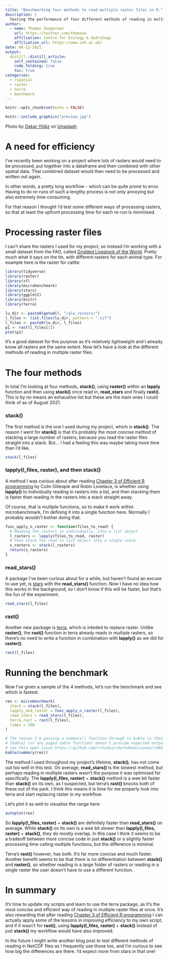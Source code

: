 ```yaml
---
title: "Benchmarking four methods to read multiple raster files in R."
description: |
  Testing the performance of four different methods of reading in multiple raster files to reduce processing time in my modelling work.
author:
  - name: Thomas Zwagerman
    url: https://twitter.com/thomzwa
    affiliation: Centre for Ecology & Hydrology
    affiliation_url: https://www.ceh.ac.uk/
date: 08-12-2021
output:
  distill::distill_article:
    self_contained: false
    code_folding: true
    toc: true
categories:
  - rspatial
  - raster
  - terra
  - benchmark
---
```


```r
knitr::opts_chunk$set(echo = FALSE)
```

```r
knitr::include_graphics("preview.jpg")
```
<aside>
Photo by <a href="https://unsplash.com/@oskaryil?utm_source=unsplash&utm_medium=referral&utm_content=creditCopyText">Oskar Yildiz</a> on <a href="https://unsplash.com/s/photos/programming?utm_source=unsplash&utm_medium=referral&utm_content=creditCopyText">Unsplash</a>
</aside>

# A need for efficiency
I've recently been working on a project where lots of rasters would need to be processed, put together into a dataframe and then combined with other spatial data. That combined dataset would then need to be processed and written out again. 

In other words, a pretty long workflow - which can be quite prone to error. Having to do re-runs of such a lengthy process is not only annoying but also extremely time consuming.

For that reason I thought I'd test some different ways of processing rasters, so that at least the upfront processing time for each re-run is minimised.

# Processing raster files
I can't share the rasters I used for my project, so instead I'm working with a small dataset from the FAO, called [Gridded Livestock of the World](http://www.fao.org/livestock-systems/global-distributions/en/). Pretty much what it says on the tin, with different rasters for each animal type. For example here is the raster for cattle: 

```r
library(tidyverse)
library(raster)
library(sf)
library(microbenchmark)
library(stars)
library(ggplot2)
library(knitr)
library(terra)

lu_dir <- paste0(getwd(), "/glw_rasters/")
l_files <- list.files(lu_dir, pattern = ".tif")
l_files <- paste0(lu_dir, l_files)
p1 <- rast(l_files[1])
plot(p1)
```

It's a good dataset for this purpose as it's relatively lightweight and I already know all rasters are the same extent. Now let's have a look at the different methods of reading in multiple raster files.

# The four methods
In total I'm looking at four methods, **stack()**, using **raster()** within an **lapply** function and then using **stack()** once read in, **read_stars** and finally **rast()**. This is by no means an exhaustive list but these are the main ones I could think of as of August 2021.

### stack()
The first method is the one I used during my project, which is **stack()**. The reason I went for **stack()** is that it's probably the most concise method of stacking a large number of rasters, because you read the raster files straight into a stack. But... I had a feeling this was maybe taking more time than I'd like.

```r
stack(l_files)
```

### lapply(l_files, raster), and then stack()
A method I was curious about after reading [Chapter 3 of Efficient R programming](https://csgillespie.github.io/efficientR/programming.html#the-apply-family) by Colin Gillespie and Robin Lovelace, is whether using **lapply()** to individually reading in rasters into a list, and then stacking them is faster than reading in the rasters into a stack straight away.

Of course, that is multiple functions, so to make it work within microbenchmark, I'm defining it into a single function here. Normally I probably wouldn't bother doing that.

```r
func_apply_n_raster <- function(files_to_read) {
  # Reading the rasters in individually, into a list object
  l_rasters <- lapply(files_to_read, raster)
  # Then stack the read in list object into a single stack
  s_rasters <- stack(l_rasters)
  return(s_rasters)
}
```

### read_stars()
A package I've been curious about for a while, but haven't found an excuse to use yet, is [stars](https://r-spatial.github.io/stars/) with the **read_stars()** function. Now I have no idea how this works in the background, so I don't know if this will be faster, but that's the fun of the experiment.

```r
read_stars(l_files)
```

### rast()
Another new package is [terra](https://github.com/rspatial/terra), which is inteded to replace raster. Unlike **raster()**, the **rast()** function in terra already reads in multiple rasters, so there's no need to write a function in combination with **lapply()** as we did for **raster()**.

```r
rast(l_files)
```

# Running the benchmark
Now I've given a sample of the 4 methods, let's run the benchmark and see which is fastest.

```r
res <- microbenchmark(
  stack = stack(l_files),
  lapply_and_raster = func_apply_n_raster(l_files),
  read_stars = read_stars(l_files),
  terra_rast = rast(l_files),
  times = 100
)

# The reason I'm passing a summary() function through to kable is that
# {kable} (or any paged table function) doesn't provide expected output with a microbenchmark output
# see this open issue https://github.com/rstudio/rmarkdown/issues/1469
kable(summary(res))
```

The method I used throughout my project's lifetime, **stack()**, has not come out too well in this test. On average, **read_stars()** is the slowest method, but perhaps reading in multiple rasters wasn't the purpose it was optimised for specifically. The **lapply(l_files, raster)** + **stack()** method is a wee bit faster than **stack()** on its own, as I suspected, but terra's **rast()** knocks both of these out of the park. I think this means it is time for me properly look into terra and start replacing raster in my workflow.

Let's plot it as well to visualise the range here:

```r
autoplot(res)

```

So **lapply(l_files, raster)** + **stack()** are definitely faster than **read_stars()** on average. While **stack()** on its own is a wee bit slower than **lapply(l_files, raster)** + **stack()**, they do mostly overlap. In this case I think it seems to be a tradeoff between more concise code in just **stack()** or a slightly faster processing time calling multiple functions, but the difference is minimal.

Terra's **rast()** however, has both. It's far more concise and much faster. Another benefit seems to be that there is no differentiation between **stack()** and **raster()**, so whether reading in a large folder of rasters or reading in a single raster the user doesn't have to use a different function.

# In summary
It's time to update my scripts and learn to use the terra package, as it's the most concise and efficient way of reading in multiple raster files at once. It's also rewarding that after reading [Chapter 3 of Efficient R programming](https://csgillespie.github.io/efficientR/programming.html#the-apply-family) I can actually apply some of the lessons in improving efficiency to my own script, and if it wasn't for **rast()**, using **lapply(l_files, raster)** + **stack()** instead of just **stack()** my workflow would have also improved. 

In the future I might write another blog post to test different methods of reading in NetCDF files as I frequently use those too, and I'm curious to see how big the differences are there. I'd expect more from stars in that one!

